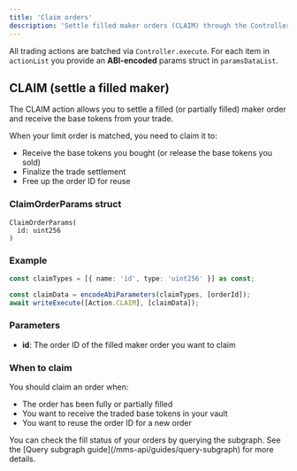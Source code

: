 ```yaml
---
title: 'Claim orders'
description: 'Settle filled maker orders (CLAIM) through the Controller.execute batching API.'
---
```


All trading actions are batched via `Controller.execute`. For each item in `actionList` you provide an **ABI‑encoded** params struct in `paramsDataList`.

## CLAIM (settle a filled maker)

The CLAIM action allows you to settle a filled (or partially filled) maker order and receive the base tokens from your trade.

When your limit order is matched, you need to claim it to:

- Receive the base tokens you bought (or release the base tokens you sold)
- Finalize the trade settlement
- Free up the order ID for reuse

### ClaimOrderParams struct

```
ClaimOrderParams(
  id: uint256
)
```

### Example

```ts
const claimTypes = [{ name: 'id', type: 'uint256' }] as const;

const claimData = encodeAbiParameters(claimTypes, [orderId]);
await writeExecute([Action.CLAIM], [claimData]);
```

### Parameters

- **id**: The order ID of the filled maker order you want to claim

### When to claim

You should claim an order when:

- The order has been fully or partially filled
- You want to receive the traded base tokens in your vault
- You want to reuse the order ID for a new order

<Note>
  You can check the fill status of your orders by querying the subgraph. See the
  [Query subgraph guide](/mms-api/guides/query-subgraph) for more details.
</Note>

